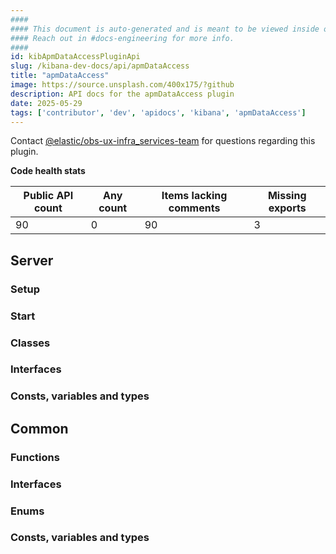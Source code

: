 ```yaml
---
####
#### This document is auto-generated and is meant to be viewed inside our experimental, new docs system.
#### Reach out in #docs-engineering for more info.
####
id: kibApmDataAccessPluginApi
slug: /kibana-dev-docs/api/apmDataAccess
title: "apmDataAccess"
image: https://source.unsplash.com/400x175/?github
description: API docs for the apmDataAccess plugin
date: 2025-05-29
tags: ['contributor', 'dev', 'apidocs', 'kibana', 'apmDataAccess']
---
```




Contact [@elastic/obs-ux-infra_services-team](https://github.com/orgs/elastic/teams/obs-ux-infra_services-team) for questions regarding this plugin.

**Code health stats**

| Public API count  | Any count | Items lacking comments | Missing exports |
|-------------------|-----------|------------------------|-----------------|
| 90 | 0 | 90 | 3 |

## Server

### Setup
<DocDefinitionList data={[apmDataAccessObj.server.setup]}/>

### Start
<DocDefinitionList data={[apmDataAccessObj.server.start]}/>

### Classes
<DocDefinitionList data={apmDataAccessObj.server.classes}/>

### Interfaces
<DocDefinitionList data={apmDataAccessObj.server.interfaces}/>

### Consts, variables and types
<DocDefinitionList data={apmDataAccessObj.server.misc}/>

## Common

### Functions
<DocDefinitionList data={apmDataAccessObj.common.functions}/>

### Interfaces
<DocDefinitionList data={apmDataAccessObj.common.interfaces}/>

### Enums
<DocDefinitionList data={apmDataAccessObj.common.enums}/>

### Consts, variables and types
<DocDefinitionList data={apmDataAccessObj.common.misc}/>

